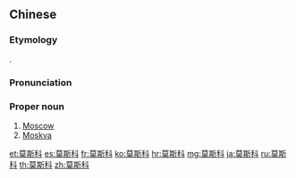 ==Chinese==
{{zh-forms|gloss=-}}
{{wikipedia|lang=zh}}

===Etymology===
{{bor|zh|ru|Москва́}}.

===Pronunciation===
{{zh-pron
|m=Mòsīkē
|c=mok6 si1 fo1
|h=pfs=Mo̍k-sṳ̂-khô
|mn=qz:Bo̍k-sir-kher/tw,xm,zz:Bo̍k-su-kho
|w=5moq sr khu
|cat=pn
}}

===Proper noun===
{{zh-proper noun}}

# [[Moscow]] {{gloss|capital city of Russia}}
# [[Moskva]] {{gloss|a river in Moscow}}

{{zh-cat|Capital cities|Rivers}}

[[et:莫斯科]]
[[es:莫斯科]]
[[fr:莫斯科]]
[[ko:莫斯科]]
[[hr:莫斯科]]
[[mg:莫斯科]]
[[ja:莫斯科]]
[[ru:莫斯科]]
[[th:莫斯科]]
[[zh:莫斯科]]